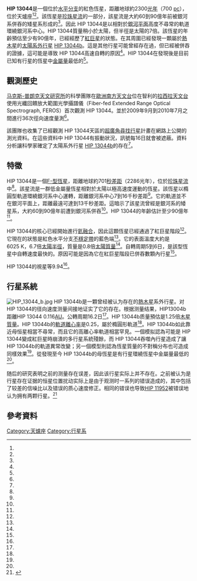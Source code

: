 {{starbox begin
| name     = HIP 13044
}}
{{starbox observe
| constell = [[天爐座|天爐座]]
| epoch    = [[J2000.0|J2000.0]] <ref name="SIMBAD data on HIP 13044" />
| ra       = {{RA|02|47|37.442}} <ref name="SIMBAD data on HIP 13044" />
| dec      = {{DEC|-36|06|27.05}} <ref name="SIMBAD data on HIP 13044" />
}}
{{starbox astrometry
|dist_pc=701 ± 20<ref name="Setiawan2010" />
|radial_v=300<ref name="Setiawan2010" />
}}
{{starbox character
| class    = [[恒星光谱|F2]] <ref name="SIMBAD data on HIP 13044" />
| appmag_1_passband = V
| appmag_1 = 9.4
}}
{{starbox detail
|mass=0.8 ± 0.1<ref name="Setiawan2010" />
|radius=6.7 ± 0.3<ref name="Setiawan2010" />
|temperature=6025 ± 63<ref name="Setiawan2010" />
|metal=−2.09 ± 0.26 [Fe/H]<ref name="Setiawan2010" />
|rotation=5.53 ± 0.73 d<ref name="Setiawan2010" />
}}
{{starbox catalog
| names    = [[依巴谷卫星|HIP]] 13044, SAO 193917
}}
{{starbox end}}

'''HIP 13044'''是一個位於[[水平分支|水平分支]]的紅色恆星，距離地球約2300[[光年|光年]]（700 [[秒差距|pc]]），位於天爐座<ref name="Setiawan et al. 2010" /><ref name="Than2010-11-18" />。該恆星是[[珍珠星流|珍珠星流]]的一部分，該星流是大約60到90億年前被銀河系併吞的矮星系形成的<ref name=Klement2010 />。因此 HIP 13044是以相對於[[銀河平面|銀河平面]]高度不尋常的軌道環繞銀河系中心。HIP 13044質量稍小於太陽，但半徑是太陽的7倍。該恆星的年齡預估至少有90億年，已經經歷了[[紅巨星|紅巨星]]的狀態。在其周圍已經發現一顆屬於[[熱木星|熱木星]]的[[太陽系外行星|太陽系外行星]] [[HIP_13044b|HIP 13044b]]。這是其他行星可能曾經存在過，但已經被併吞的證據，這可能是導致 HIP 13044高速自轉的原因<ref name=Klement2010 />。HIP 13044在發現後是目前已知有行星的恆星中[[金屬量|金屬量]]最低的<ref name=Klement2010 />。

==觀測歷史==
[[马克斯-普朗克天文研究所|马克斯-普朗克天文研究所]]的科學團隊在[[歐洲南方天文台|歐洲南方天文台]]位在智利的[[拉西拉天文台|拉西拉天文台]]使用光纖回饋放大範圍光學攝譜儀（Fiber-fed Extended Range Optical Spectrograph, FEROS）首次觀測 HIP 13044。並於2009年9月到2010年7月之間進行36次徑向速度量測<ref name=Klement2010 />。 

該團隊也收集了已經觀測 HIP 13044天區的[[超廣角尋找行星|超廣角尋找行星]]計畫在網路上公開的測光資料。在這些資料中 HIP 13044有振動狀況，訊號每16日就會被遮蔽。資料分析讓科學家確定了太陽系外行星 [[HIP_13044b|HIP 13044b]]的存在<ref name=Klement2010 />。

==特徵==
HIP 13044是一個[[恆星光譜|F-型恆星]]，距離地球約701[[秒差距|秒差距]]（2286光年），位於[[珍珠星流|珍珠星流]]中<ref name=Klement2010 />。該星流是一群低金屬量恆星相對於太陽以極高速度運動的恆星。該恆星以橢圓型軌道環繞銀河系中心運轉，距離銀河系中心7到16千秒差距<ref name="HIP 13044 b at Exoplanet.eu" />。它的軌道並不在銀河平面上，距離最遠可達到13千秒差距。這暗示了該星流曾經是銀河系的矮星系，大約60到90億年前遭到銀河系併吞<ref name="Setiawan2010" />。HIP 13044的年齡估計至少90億年<ref name="HIP 13044 b at Exoplanet.eu" />。

HIP 13044的核心已經開始進行[[氦融合|氦融合]]，因此這顆恆星已經通過了紅巨星階段<ref name="Setiawan2010" />。它現在的狀態是紅色水平分支[[不穩定帶|不穩定帶]]的藍色端<ref name="Setiawan2010" />。它的表面溫度大約是6025 K，6.7倍[[太陽半徑|太陽半徑]]，質量是0.8倍[[太陽質量|太陽質量]]<ref name="HIP 13044 b at Exoplanet.eu" />。自轉周期5到6日，是該型恆星中自轉速度最快的。原因可能是因為它在紅巨星階段已併吞數顆內行星<ref name="Than2010-11-18" />。

HIP 13044的視星等9.94<ref name="HIP 13044 b at Exoplanet.eu" />。

==行星系統==
[[File:HIP_13044_b.jpg|right]]
{{main|HIP 13044b}}
HIP 13044b是一顆曾经被认为存在的[[熱木星|熱木星]]系外行星。对HIP 13044的径向速度测量间接地证实了它的存在。根据测量结果，HIP13004b距離HIP 13044 0.116[[天文單位|AU]]。公轉周期16.2日<ref name="HIP 13044 b at Exoplanet.eu" />。HIP 13044b质量預估是1.25倍[[木星質量|木星質量]]。HIP 13044b的[[軌道離心率|軌道離心率]]是0.25，屬於橢圓形軌道<ref name="HIP 13044 b at Exoplanet.eu" />。HIP 13044b如此靠近母恒星相當不尋常，而且它的高離心率軌道相當罕見。一個模拟認為可能是 HIP 13044變成紅巨星時崩潰的多行星系統殘餘，而 HIP 13044吞噬內行星造成了讓 HIP 13044b的軌道異常改變；另一個模型則認為恆星質量的不對稱分布也可造成同樣效果<ref name=Klement2010 />。從發現至今 HIP 13044b的母恆星是有行星環繞恆星中金屬量最低的<ref name=Klement2010 />。

随后的研究表明之前的测量存在误差，因此该行星实际上并不存在。之前被认为是行星存在证据的恒星位置扰动实际上是由于观测时一系列的错误造成的，其中包括了较差的信噪比以及错误的质心速度修正。相同的错误也导致[[HIP_11952|HIP 11952]]被错误地认为拥有两颗行星。<ref name="JonesJenkins2014">{{Cite journal|title=No evidence of the planet orbiting the extremely metal-poor extragalactic star HIP 13044|url=http://www.aanda.org/10.1051/0004-6361/201322132|last=Jones|first=M. I.|last2=Jenkins|first2=J. S.|date=2014-02|journal=Astronomy & Astrophysics|doi=10.1051/0004-6361/201322132|volume=562|pages=A129|issn=0004-6361|bibcode=2014A&A...562A.129J|arxiv=1401.0517}}</ref>

{{OrbitboxPlanet begin}}
{{OrbitboxPlanet
| exoplanet = [[HIP_13044b|b]]
| mass = 1.25<ref name="HIP 13044 b at Exoplanet.eu" />
| semimajor = 0.116<ref name="HIP 13044 b at Exoplanet.eu" />
| period = 16.2<ref name="HIP 13044 b at Exoplanet.eu" />
| eccentricity = 0.25<ref name="HIP 13044 b at Exoplanet.eu" />
}}
{{Orbitbox end}}

==參考資料==
{{Reflist|refs=
<ref name="SIMBAD data on HIP 13044">{{Cite web|title=HIP 13044|url=http://sim-id/|accessdate=2020-10-14|work=sim-id}}{{Dead link}}</ref>

<ref name="Setiawan et al. 2010">{{Cite journal|title=A Giant Planet Around a Metal-Poor Star of Extragalactic Origin|url=https://science.sciencemag.org/content/330/6011/1642|last=Setiawan|first=Johny|last2=Klement|first2=Rainer J.|date=2010-12-17|journal=Science|issue=6011|doi=10.1126/science.1193342|volume=330|pages=1642–1644|language=en|issn=0036-8075|pmid=21097905|last3=Henning|first3=Thomas|last4=Rix|first4=Hans-Walter|last5=Rochau|first5=Boyke|last6=Rodmann|first6=Jens|last7=Schulze-Hartung|first7=Tim|access-date=2020-10-14|archive-date=2021-02-06|archive-url=https://web.archive.org/web/20210206061019/https://science.sciencemag.org/content/330/6011/1642|dead-url=no}}</ref>

<ref name="Than2010-11-18">{{Cite web|title=New Planet Discovered: First Spotted Outside Our Galaxy|url=https://www.nationalgeographic.com/news/2010/11/101118-science-space-new-planet-discovered-outside-galaxy/|accessdate=2020-10-14|date=2010-11-20|work=National Geographic News|language=en|archive-date=2021-02-06|archive-url=https://web.archive.org/web/20210206061025/https://www.nationalgeographic.com/news/2010/11/101118-science-space-new-planet-discovered-outside-galaxy/|dead-url=no}}</ref>

<ref name="HIP 13044 b at Exoplanet.eu">{{Cite web|title=The Extrasolar Planet Encyclopaedia — HIP 13044 b|url=http://exoplanet.eu/planet.php?p1=HIP+13044&p2=b|accessdate=2020-10-14|work=exoplanet.eu|archive-date=2010-12-25|archive-url=https://web.archive.org/web/20101225213052/http://exoplanet.eu/planet.php?p1=HIP+13044&p2=b|dead-url=no}}</ref>

<ref name="Setiawan2010">{{Cite journal|title=A Giant Planet Around a Metal-Poor Star of Extragalactic Origin|url=https://www.sciencemag.org/lookup/doi/10.1126/science.1193342|last=Setiawan|first=J.|last2=Klement|first2=R. J.|date=2010-12-17|journal=Science|issue=6011|doi=10.1126/science.1193342|volume=330|pages=1642–1644|language=en|issn=0036-8075|last3=Henning|first3=T.|last4=Rix|first4=H.-W.|last5=Rochau|first5=B.|last6=Rodmann|first6=J.|last7=Schulze-Hartung|first7=T.}}</ref>

<ref name="Klement2010">{{Cite journal|title=The visitor from an ancient galaxy: A planetary companion around an old, metal-poor red horizontal branch star|url=https://www.cambridge.org/core/product/identifier/S1743921311020059/type/journal_article|last=Klement|first=Rainer J.|last2=Setiawan|first2=Johny|date=2010-10|journal=Proceedings of the International Astronomical Union|issue=S276|doi=10.1017/S1743921311020059|volume=6|pages=121–125|language=en|issn=1743-9213|last3=Henning|first3=Thomas|last4=Rix|first4=Hans-Walter|last5=Rochau|first5=Boyke|last6=Rodmann|first6=Jens|last7=Schulze-Hartung|first7=Tim}}</ref>
}}

{{HIP 13044}}
[[Category:天爐座|Category:天爐座]]
[[Category:行星系|Category:行星系]]